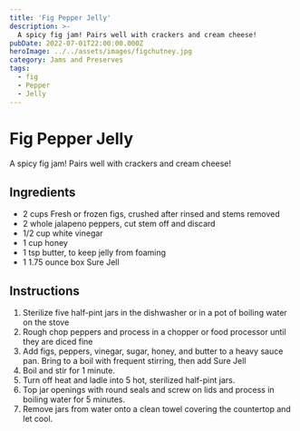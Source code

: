 ```yaml
---
title: 'Fig Pepper Jelly'
description: >-
  A spicy fig jam! Pairs well with crackers and cream cheese!
pubDate: 2022-07-01T22:00:00.000Z   
heroImage: ../../assets/images/figchutney.jpg
category: Jams and Preserves
tags:
  - fig
  - Pepper
  - Jelly
---
```



# Fig Pepper Jelly

A spicy fig jam! Pairs well with crackers and cream cheese!

## Ingredients



- 2 cups Fresh or frozen figs, crushed after rinsed and stems removed
- 2 whole jalapeno peppers, cut stem off and discard
- 1/2 cup white vinegar
- 1 cup honey
- 1 tsp butter, to keep jelly from foaming
- 1 1.75 ounce box Sure Jell

## Instructions



1. Sterilize five half-pint jars in the dishwasher or in a pot of boiling water on the stove
2. Rough chop peppers and process in a chopper or food processor until they are diced fine
3. Add figs, peppers, vinegar, sugar, honey, and butter to a heavy sauce pan. Bring to a boil with frequent stirring, then add Sure Jell
4. Boil and stir for 1 minute.
5. Turn off heat and ladle into 5 hot, sterilized half-pint jars.
6. Top jar openings with round seals and screw on lids and process in boiling water for 5 minutes.
7. Remove jars from water onto a clean towel covering the countertop and let cool.
